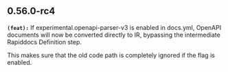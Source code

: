 ## 0.56.0-rc4
**`(feat):`** If experimental.openapi-parser-v3 is enabled in docs.yml, OpenAPI documents will now be
converted directly to IR, bypassing the intermediate Rapiddocs Definition step.

This makes sure that the old code path is completely ignored if the flag is enabled.


